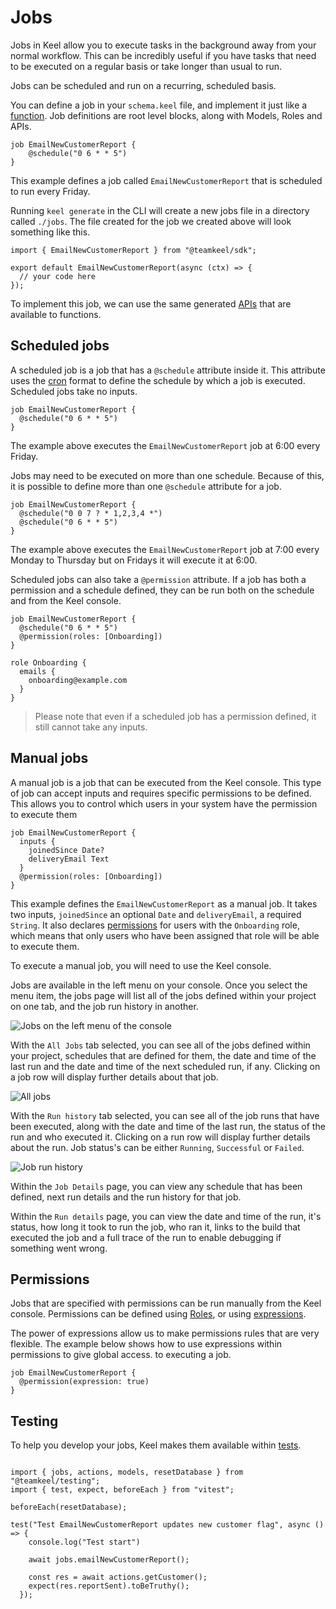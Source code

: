 # Jobs

Jobs in Keel allow you to execute tasks in the background away from your normal workflow.
This can be incredibly useful if you have tasks that need to be executed on a regular basis or take longer than usual to run.

Jobs can be scheduled and run on a recurring, scheduled basis.

You can define a job in your `schema.keel` file, and implement it just like a [function](./functions). Job definitions are root level blocks, along with Models, Roles and APIs.

```keel filename="schema.keel"
job EmailNewCustomerReport {
    @schedule("0 6 * * 5")
}
```

This example defines a job called `EmailNewCustomerReport` that is scheduled to run every Friday.


Running `keel generate` in the CLI will create a new jobs file in a directory called `./jobs`. The file created for the job we created above will look something like this.

```tsx filename="jobs/emailNewCustomerReport.ts"
import { EmailNewCustomerReport } from "@teamkeel/sdk";

export default EmailNewCustomerReport(async (ctx) => {
  // your code here
});
```

To implement this job, we can use the same generated [APIs](./functions/sdk) that are available to functions.

## Scheduled jobs

A scheduled job is a job that has a `@schedule` attribute inside it. This attribute uses the [cron](https://devhints.io/cron) format to define the
schedule by which a job is executed. Scheduled jobs take no inputs.

```keel filename="schema.keel"
job EmailNewCustomerReport {
  @schedule("0 6 * * 5")
}
```

The example above executes the `EmailNewCustomerReport` job at 6:00 every Friday.

Jobs may need to be executed on more than one schedule. Because of this, it is possible to define more than one `@schedule` attribute for a job.

```keel filename="schema.keel"
job EmailNewCustomerReport {
  @schedule("0 0 7 ? * 1,2,3,4 *")
  @schedule("0 6 * * 5")
}
```

The example above executes the `EmailNewCustomerReport` job at 7:00 every Monday to Thursday but on Fridays it will execute it at 6:00.

Scheduled jobs can also take a `@permission` attribute. If a job has both a permission and a schedule defined, they can be run both on the schedule and from the Keel console.

```keel filename="schema.keel"
job EmailNewCustomerReport {
  @schedule("0 6 * * 5")
  @permission(roles: [Onboarding])
}

role Onboarding {
  emails {
    onboarding@example.com
  }
}
```

> Please note that even if a scheduled job has a permission defined, it still cannot take any inputs.

## Manual jobs

A manual job is a job that can be executed from the Keel console. This type of job can accept inputs and requires specific permissions to be defined. This allows you to control which users in your system have the permission to execute them

```keel filename="schema.keel"
job EmailNewCustomerReport {
  inputs {
    joinedSince Date?
    deliveryEmail Text
  }
  @permission(roles: [Onboarding])
}
```
This example defines the `EmailNewCustomerReport` as a manual job. It takes two inputs, `joinedSince` an optional `Date` and `deliveryEmail`, a required `String`.
It also declares [permissions](./permissions) for users with the `Onboarding` role, which means that only users who have been assigned that role will be able to execute them.

To execute a manual job, you will need to use the Keel console.

Jobs are available in the left menu on your console. Once you select the menu item, the jobs page will list all of the jobs defined within your project on one tab, and the job run history in another.

![Jobs on the left menu of the console](/jobs-sidebar.png)

With the `All Jobs` tab selected, you can see all of the jobs defined within your project, schedules that are defined for them, the date and time of the last run and the date and time of the next scheduled run, if any.
Clicking on a job row will display further details about that job.

![All jobs](/all-jobs.png)

With the `Run history` tab selected, you can see all of the job runs that have been executed, along with the date and time of the last run, the status of the run and who executed it. Clicking
on a run row will display further details about the run. Job status's can be either `Running`, `Successful` or `Failed`.

![Job run history](/run-history.png)

Within the `Job Details` page, you can view any schedule that has been defined, next run details and the run history for that job.

Within the `Run details` page, you can view the date and time of the run, it's status, how long it took to run the job, who ran it, links to the build that executed the job and a full trace of the run to enable debugging if something went wrong.

## Permissions

Jobs that are specified with permissions can be run manually from the Keel console. Permissions can be defined using [Roles](./permissions#roles), or using [expressions](./permissions#expressions).

The power of expressions allow us to make permissions rules that are very flexible. The example below shows how to use expressions within permissions to give global access.
to executing a job.

```keel filename="schema.keel"
job EmailNewCustomerReport {
  @permission(expression: true)
}
```

## Testing

To help you develop your jobs, Keel makes them available within [tests](./testing).

```tsx filename="jobs/email-new-customer-report.test.ts"

import { jobs, actions, models, resetDatabase } from "@teamkeel/testing";
import { test, expect, beforeEach } from "vitest";

beforeEach(resetDatabase);

test("Test EmailNewCustomerReport updates new customer flag", async () => {
    console.log("Test start")

    await jobs.emailNewCustomerReport();

    const res = await actions.getCustomer();
    expect(res.reportSent).toBeTruthy();
  });
```
